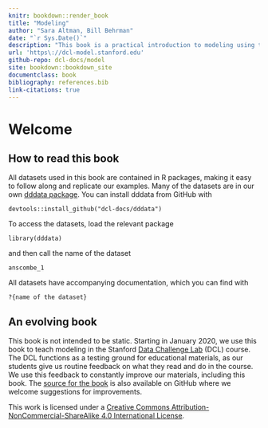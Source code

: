 ```yaml
---
knitr: bookdown::render_book
title: "Modeling"
author: "Sara Altman, Bill Behrman"
date: "`r Sys.Date()`"
description: "This book is a practical introduction to modeling using the tidyverse."
url: 'https\://dcl-model.stanford.edu'
github-repo: dcl-docs/model
site: bookdown::bookdown_site
documentclass: book
bibliography: references.bib
link-citations: true
---
```


# Welcome {-}


## How to read this book {-}

All datasets used in this book are contained in R packages, making it easy to follow along and replicate our examples. Many of the datasets are in our own [dddata package](https://github.com/dcl-docs/dddata). You can install dddata from GitHub with

`devtools::install_github("dcl-docs/dddata")`

To access the datasets, load the relevant package

`library(dddata)`

and then call the name of the dataset

`anscombe_1`

All datasets have accompanying documentation, which you can find with 

`?{name of the dataset}`

## An evolving book {-}

This book is not intended to be static. Starting in January 2020, we use this book to teach modeling in the Stanford [Data Challenge Lab](https://datalab.stanford.edu/challenge-lab) (DCL) course. The DCL functions as a testing ground for educational materials, as our students give us routine feedback on what they read and do in the course. We use this feedback to constantly improve our materials, including this book. The [source for the book](https://github.com/dcl-docs/model) is also available on GitHub where we welcome suggestions for improvements.

This work is licensed under a [Creative Commons Attribution-NonCommercial-ShareAlike 4.0 International License](http://creativecommons.org/licenses/by-nc-sa/4.0/). 
